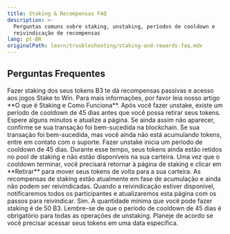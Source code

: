 ```yaml
---
title: Staking & Recompensas FAQ
description: >-
  Perguntas comuns sobre staking, unstaking, períodos de cooldown e
  reivindicação de recompensas
lang: pt-BR
originalPath: learn/troubleshooting/staking-and-rewards-faq.mdx
---
```

## Perguntas Frequentes

<AccordionGroup>
<Accordion title="Como funciona o staking?">
Fazer staking dos seus tokens B3 te dá recompensas passivas e acesso aos jogos Stake to Win. Para mais informações, por favor leia nosso artigo **O que é Staking e Como Funciona**.
</Accordion>

<Accordion title="Qual é o período de cooldown quando eu faço unstake?">
Após você fazer unstake, existe um período de cooldown de 45 dias antes que você possa retirar seus tokens.
</Accordion>

<Accordion title="Eu fiz staking mas não vejo recompensas. O que devo fazer?">
Espere alguns minutos e atualize a página. Se ainda assim não aparecer, confirme se sua transação foi bem-sucedida na blockchain. Se sua transação foi bem-sucedida, mas você ainda não está acumulando tokens, entre em contato com o suporte.
</Accordion>

<Accordion title="Eu fiz unstake dos meus tokens mas não os vejo na minha carteira. Onde está o meu dinheiro?">
Fazer unstake inicia um período de cooldown de 45 dias. Durante esse tempo, seus tokens ainda estão retidos no pool de staking e não estão disponíveis na sua carteira. Uma vez que o cooldown terminar, você precisará retornar à página de staking e clicar em **Retirar** para mover seus tokens de volta para a sua carteira.
</Accordion>

<Accordion title="Como eu reivindico minhas recompensas de staking?">
As recompensas de staking estão atualmente em fase de acumulação e ainda não podem ser reivindicadas. Quando a reivindicação estiver disponível, notificaremos todos os participantes e atualizaremos esta página com os passos para reivindicar.
</Accordion>

<Accordion title="Existe um mínimo para fazer staking?">
Sim. A quantidade mínima que você pode fazer staking é de 50 B3.
</Accordion>
</AccordionGroup>

<Warning>
Lembre-se de que o período de cooldown de 45 dias é obrigatório para todas as operações de unstaking. Planeje de acordo se você precisar acessar seus tokens em uma data específica.
</Warning>
